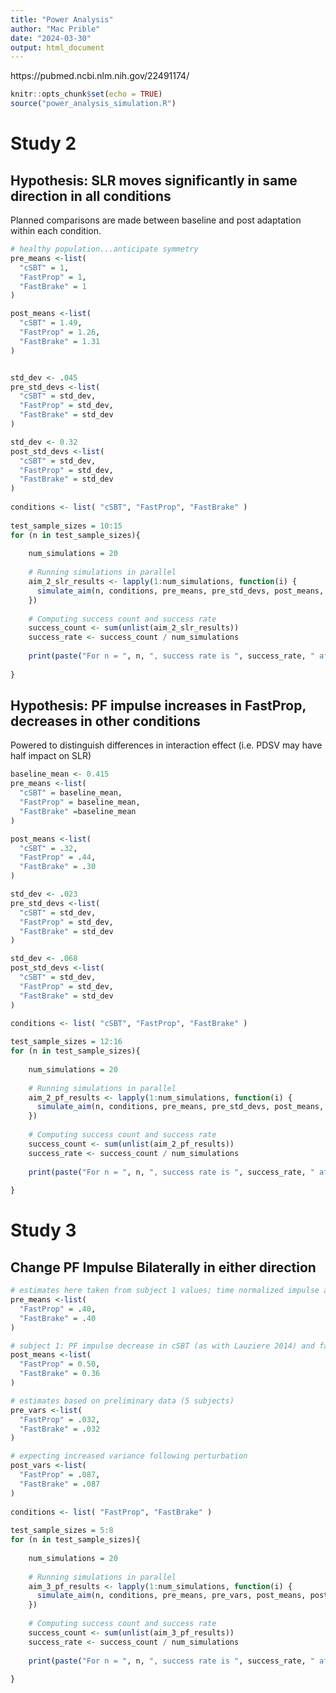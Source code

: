 ```yaml
---
title: "Power Analysis"
author: "Mac Prible"
date: "2024-03-30"
output: html_document
---
```



https://pubmed.ncbi.nlm.nih.gov/22491174/

```r
knitr::opts_chunk$set(echo = TRUE)
source("power_analysis_simulation.R")
```

# Study 2
## Hypothesis: SLR moves significantly in same direction in all conditions

Planned comparisons are made between baseline and post adaptation within each condition. 
```r

# healthy population...anticipate symmetry
pre_means <-list(
  "cSBT" = 1,
  "FastProp" = 1,
  "FastBrake" = 1
)

post_means <-list(
  "cSBT" = 1.49,
  "FastProp" = 1.26, 
  "FastBrake" = 1.31 
)


std_dev <- .045
pre_std_devs <-list(
  "cSBT" = std_dev,
  "FastProp" = std_dev,
  "FastBrake" = std_dev
)

std_dev <- 0.32
post_std_devs <-list(
  "cSBT" = std_dev,
  "FastProp" = std_dev,
  "FastBrake" = std_dev
)
    
conditions <- list( "cSBT", "FastProp", "FastBrake" )
    
test_sample_sizes = 10:15
for (n in test_sample_sizes){
  
    num_simulations = 20
    
    # Running simulations in parallel
    aim_2_slr_results <- lapply(1:num_simulations, function(i) {
      simulate_aim(n, conditions, pre_means, pre_std_devs, post_means, post_std_devs, correlation = 0.5, FastPropOnly = FALSE)
    })
    
    # Computing success count and success rate
    success_count <- sum(unlist(aim_2_slr_results))
    success_rate <- success_count / num_simulations
    
    print(paste("For n = ", n, ", success rate is ", success_rate, " after ", num_simulations, " simulations."))
  
}

```


## Hypothesis: PF impulse increases in FastProp, decreases in other conditions

Powered to distinguish differences in interaction effect (i.e. PDSV may have half impact on SLR)
```r

baseline_mean <- 0.415
pre_means <-list(
  "cSBT" = baseline_mean,
  "FastProp" = baseline_mean,
  "FastBrake" =baseline_mean
)

post_means <-list(
  "cSBT" = .32,
  "FastProp" = .44, 
  "FastBrake" = .30
)

std_dev <- .023
pre_std_devs <-list(
  "cSBT" = std_dev,
  "FastProp" = std_dev,
  "FastBrake" = std_dev
)

std_dev <- .068
post_std_devs <-list(
  "cSBT" = std_dev,
  "FastProp" = std_dev,
  "FastBrake" = std_dev
)

conditions <- list( "cSBT", "FastProp", "FastBrake" )
       
test_sample_sizes = 12:16
for (n in test_sample_sizes){
  
    num_simulations = 20
    
    # Running simulations in parallel
    aim_2_pf_results <- lapply(1:num_simulations, function(i) {
      simulate_aim(n, conditions, pre_means, pre_std_devs, post_means, post_std_devs, correlation=0.5, FastPropOnly = TRUE)
    })
    
    # Computing success count and success rate
    success_count <- sum(unlist(aim_2_pf_results))
    success_rate <- success_count / num_simulations
    
    print(paste("For n = ", n, ", success rate is ", success_rate, " after ", num_simulations, " simulations."))
  
}

```


# Study 3

## Change PF Impulse Bilaterally in either direction


```r

# estimates here taken from subject 1 values; time normalized impulse across stance
pre_means <-list(
  "FastProp" = .40,
  "FastBrake" = .40
)

# subject 1: PF impulse decrease in cSBT (as with Lauziere 2014) and fastBrake, increased with FastProp
post_means <-list(
  "FastProp" = 0.50,
  "FastBrake" = 0.36
)

# estimates based on preliminary data (5 subjects)
pre_vars <-list(
  "FastProp" = .032,
  "FastBrake" = .032
)

# expecting increased variance following perturbation
post_vars <-list(
  "FastProp" = .087,
  "FastBrake" = .087
)
    
conditions <- list( "FastProp", "FastBrake" )
    
test_sample_sizes = 5:8
for (n in test_sample_sizes){
  
    num_simulations = 20
    
    # Running simulations in parallel
    aim_3_pf_results <- lapply(1:num_simulations, function(i) {
      simulate_aim(n, conditions, pre_means, pre_vars, post_means, post_vars, correlation = 0.0, FastPropOnly = TRUE)
    })
    
    # Computing success count and success rate
    success_count <- sum(unlist(aim_3_pf_results))
    success_rate <- success_count / num_simulations
    
    print(paste("For n = ", n, ", success rate is ", success_rate, " after ", num_simulations, " simulations."))
  
}

```